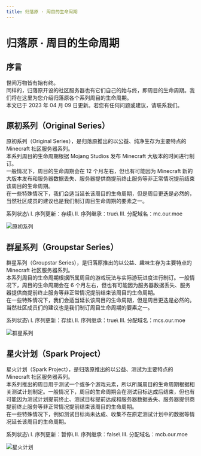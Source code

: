 ```yaml
---
title: 归落原 · 周目的生命周期
---
```




# 归落原 · 周目的生命周期

## 序言

世间万物皆有始有终。\
同样的，归落原开设的社区服务器也有它们自己的始与终，即周目的生命周期。我们将在这里为您介绍归落原各个系列周目的生命周期。\
本文已于 2023 年 04 月 09 日更新。若您有任何问题或建议，请联系我们。

## 原初系列（Original Series）

原初系列（Original Series），是归落原推出的以公益、纯净生存为主要特点的 Minecraft 社区服务器系列。\
本系列周目的生命周期根据 Mojang Studios 发布 Minecraft 大版本的时间进行制订。\
一般情况下，周目的生命周期会在 12 个月左右，但也有可能因为 Minecraft 新的大版本发布和服务器数据丢失、服务器提供商提前终止服务等非正常情况提前结束该周目的生命周期。\
在一些特殊情况下，我们会适当延长该周目的生命周期，但是周目更迭是必然的，当然社区成员的建议也是我们制订周目生命周期的要素之一。

<Callout emoji="⚡️">
  系列状态\
  Ⅰ. 序列更新：存续\
  Ⅱ. 序列继承：true\
  Ⅲ. 分配域名：mc.our.moe
</Callout>

   ![原初系列](../_images/wiki/previous_playthrough/original_bg.png)

## 群星系列（Groupstar Series）

群星系列（Groupstar Series），是归落原推出的以公益、趣味生存为主要特点的 Minecraft 社区服务器系列。\
本系列周目的生命周期根据所属周目的游戏玩法与实际游玩进度进行制订。一般情况下，周目的生命周期会在 6 个月左右，但也有可能因为服务器数据丢失、服务器提供商提前终止服务等非正常情况提前结束该周目的生命周期。\
在一些特殊情况下，我们会适当延长该周目的生命周期，但是周目更迭是必然的。当然社区成员们的建议也是我们制订周目生命周期的要素之一。

<Callout emoji="⚡️">
  系列状态\
  Ⅰ. 序列更新：存续\
  Ⅱ. 序列继承：true\
  Ⅲ. 分配域名：mcs.our.moe
</Callout>

   ![群星系列](../_images/wiki/previous_playthrough/groupstar_bgp.png)

## 星火计划（Spark Project）

星火计划（Spark Project），是归落原推出的以公益、测试为主要特点的 Minecraft 社区服务器系列。\
本系列推出的周目用于测试一个或多个游戏元素，所以所属周目的生命周期根据相关测试计划制定。一般情况下，周目的生命周期会在测试目标达成后结束，但也有可能因为测试计划提前终止、测试目标提前达成和服务器数据丢失、服务器提供商提前终止服务等非正常情况提前结束该周目的生命周期。\
在一些特殊情况下，例如测试目标尚未达成、收集不在原定测试计划中的数据等情况延长该周目的生命周期。

<Callout emoji="⚡️">
  系列状态\
  Ⅰ. 序列更新：暂停\
  Ⅱ. 序列继承：false\
  Ⅲ. 分配域名：mcb.our.moe
</Callout>

   ![星火计划](../_images/wiki/previous_playthrough/spark_bg.png)
